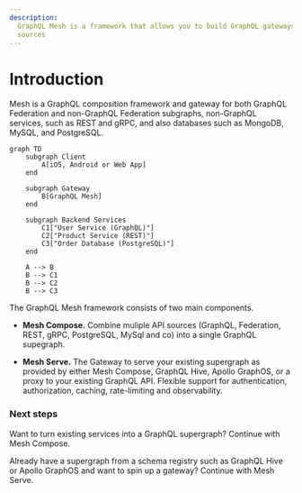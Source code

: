 ```yaml
---
description:
  GraphQL Mesh is a framework that allows you to build GraphQL gateways using GraphQL or non-GraphQL
  sources
---
```



# Introduction

Mesh is a GraphQL composition framework and gateway for both GraphQL Federation and non-GraphQL
Federation subgraphs, non-GraphQL services, such as REST and gRPC, and also databases such as
MongoDB, MySQL, and PostgreSQL.

```mermaid
graph TD
    subgraph Client
        A[iOS, Android or Web App]
    end

    subgraph Gateway
        B[GraphQL Mesh]
    end

    subgraph Backend Services
        C1["User Service (GraphQL)"]
        C2["Product Service (REST)"]
        C3["Order Database (PostgreSQL)"]
    end

    A --> B
    B --> C1
    B --> C2
    B --> C3
```

The GraphQL Mesh framework consists of two main components.

- **Mesh Compose.** Combine muliple API sources (GraphQL, Federation, REST, gRPC, PostgreSQL, MySql
  and co) into a single GraphQL supegraph.

- **Mesh Serve.** The Gateway to serve your existing supergraph as provided by either Mesh Compose,
  GraphQL Hive, Apollo GraphOS, or a proxy to your existing GraphQL API. Flexible support for
  authentication, authorization, caching, rate-limiting and observability.

### Next steps

Want to turn existing services into a GraphQL supergraph? Continue with Mesh Compose.

Already have a supergraph from a schema registry such as GraphQL Hive or Apollo GraphOS and want to
spin up a gateway? Continue with Mesh Serve.

<Cards>
  <Cards.Card arrow title="Get Started with Mesh Compose" href="/v1/compose" />
  <Cards.Card arrow title="Get Started with Mesh Serve" href="/v1/serve" />

</Cards>
